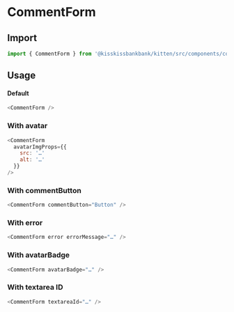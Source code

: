 
<Meta title="Comments" component={CommentForm} />

# CommentForm

## Import

```js
import { CommentForm } from '@kisskissbankbank/kitten/src/components/comments/comment-form'
```

## Usage

<Canvas>
  <Story name="CommentForm" story={stories.Default} />
</Canvas>

#### Default

```js
<CommentForm />
```

### With avatar

```js
<CommentForm
  avatarImgProps={{
    src: '…'
    alt: '…'
  }}
/>
```

### With commentButton

```js
<CommentForm commentButton="Button" />
```

### With error

```js
<CommentForm error errorMessage="…" />
```

### With avatarBadge

```js
<CommentForm avatarBadge="…" />
```

### With textarea ID

```js
<CommentForm textareaId="…" />
```
